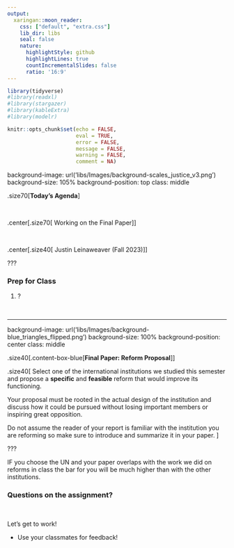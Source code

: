 ```yaml
---
output:
  xaringan::moon_reader:
    css: ["default", "extra.css"]
    lib_dir: libs
    seal: false
    nature:
      highlightStyle: github
      highlightLines: true
      countIncrementalSlides: false
      ratio: '16:9'
---
```


```r
library(tidyverse)
#library(readxl)
#library(stargazer)
#library(kableExtra)
#library(modelr)

knitr::opts_chunk$set(echo = FALSE,
                      eval = TRUE,
                      error = FALSE,
                      message = FALSE,
                      warning = FALSE,
                      comment = NA)
```


background-image: url('libs/Images/background-scales_justice_v3.png')
background-size: 105%
background-position: top
class: middle

.size70[**Today's Agenda**]

<br>

.center[.size70[
Working on the Final Paper
]]

<br>

.center[.size40[
  Justin Leinaweaver (Fall 2023)
]]

???

### Prep for Class
1. ?

<br>



---

background-image: url('libs/Images/background-blue_triangles_flipped.png')
background-size: 100%
background-position: center
class: middle

.size40[.content-box-blue[**Final Paper: Reform Proposal**]]

.size40[
Select one of the international institutions we studied this semester and propose a **specific** and **feasible** reform that would improve its functioning. 

Your proposal must be rooted in the actual design of the institution and discuss how it could be pursued without losing important members or inspiring great opposition. 

Do not assume the reader of your report is familiar with the institution you are reforming so make sure to introduce and summarize it in your paper.
]

???

IF you choose the UN and your paper overlaps with the work we did on reforms in class the bar for you will be much higher than with the other institutions.

### Questions on the assignment?

<br>

Let's get to work!

- Use your classmates for feedback!
